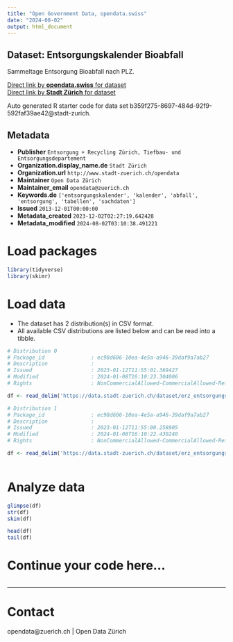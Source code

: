 ```yaml
---
title: "Open Government Data, opendata.swiss"
date: "2024-08-02"
output: html_document
---
```


## Dataset: Entsorgungskalender Bioabfall

Sammeltage Entsorgung Bioabfall nach PLZ.

[Direct link by **opendata.swiss** for dataset](https://opendata.swiss/de/dataset/entsorgungskalender-bioabfall2)<br>
[Direct link by **Stadt Zürich** for dataset](https://data.stadt-zuerich.ch/dataset/erz_entsorgungskalender_bioabfall)

Auto generated R starter code for data set b359f275-8697-484d-92f9-592faf39ae42@stadt-zurich.

## Metadata

- **Publisher** `Entsorgung + Recycling Zürich, Tiefbau- und Entsorgungsdepartement`
- **Organization.display_name.de** `Stadt Zürich`
- **Organization.url** `http://www.stadt-zuerich.ch/opendata`
- **Maintainer** `Open Data Zürich`
- **Maintainer_email** `opendata@zuerich.ch`
- **Keywords.de** `['entsorgungskalender', 'kalender', 'abfall', 'entsorgung', 'tabellen', 'sachdaten']`
- **Issued** `2013-12-01T00:00:00`
- **Metadata_created** `2023-12-02T02:27:19.642428`
- **Metadata_modified** `2024-08-02T03:10:38.491221`


# Load packages

```r

library(tidyverse)
library(skimr)

```

# Load data

-   The dataset has 2 distribution(s) in CSV format.
-   All available CSV distributions are listed below and can be read into a tibble.

```r

# Distribution 0
# Package_id               : ec98d606-10ea-4e5a-a946-39daf9a7ab27
# Description              : 
# Issued                   : 2023-01-12T11:55:01.369427
# Modified                 : 2024-01-08T16:10:23.304006
# Rights                   : NonCommercialAllowed-CommercialAllowed-ReferenceNotRequired

df <- read_delim('https://data.stadt-zuerich.ch/dataset/erz_entsorgungskalender_bioabfall/download/entsorgungskalender_bioabfall_2024.csv')

# Distribution 1
# Package_id               : ec98d606-10ea-4e5a-a946-39daf9a7ab27
# Description              : 
# Issued                   : 2023-01-12T11:55:00.258905
# Modified                 : 2024-01-08T16:10:22.430240
# Rights                   : NonCommercialAllowed-CommercialAllowed-ReferenceNotRequired

df <- read_delim('https://data.stadt-zuerich.ch/dataset/erz_entsorgungskalender_bioabfall/download/entsorgungskalender_bioabfall_2023.csv')



```

# Analyze data

```r

glimpse(df)
str(df)
skim(df)

head(df)
tail(df)

```

# Continue your code here...

```r

```

------------------------------------------------------------------------

# Contact

opendata@zuerich.ch | Open Data Zürich
